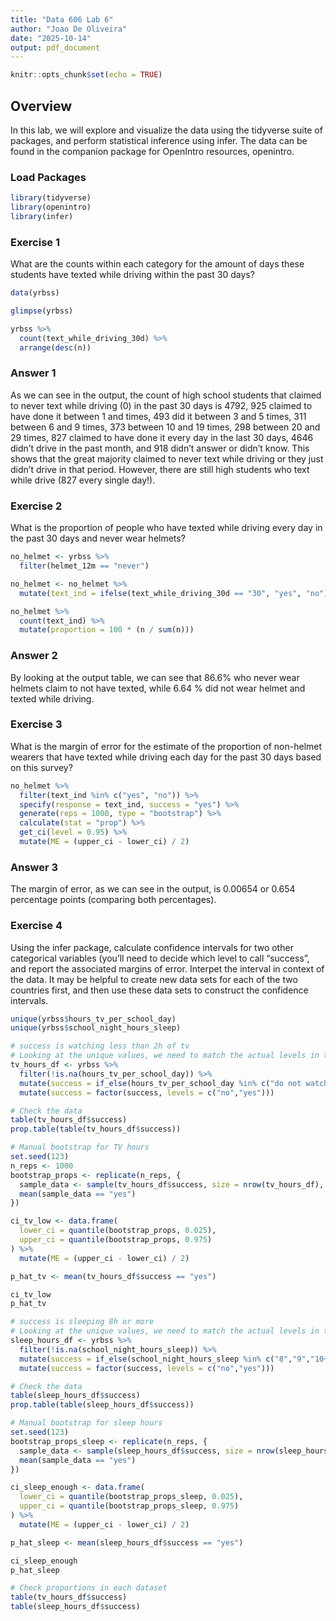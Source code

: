 ```yaml
---
title: "Data 606 Lab 6"
author: "Joao De Oliveira"
date: "2025-10-14"
output: pdf_document
---
```


```r
knitr::opts_chunk$set(echo = TRUE)
```

## Overview
In this lab, we will explore and visualize the data using the tidyverse suite of packages, and perform statistical inference using infer. The data can be found in the companion package for OpenIntro resources, openintro.


### Load Packages

```r
library(tidyverse)
library(openintro)
library(infer)
```


### Exercise 1
What are the counts within each category for the amount of days these students have texted while driving within the past 30 days?


```r
data(yrbss)

glimpse(yrbss)

yrbss %>%
  count(text_while_driving_30d) %>%
  arrange(desc(n))
```

### Answer 1
As we can see in the output, the count of high school students that claimed to never text while driving (0) in the past 30 days is 4792, 925 claimed to have done it between 1 and times, 493 did it between 3 and 5 times, 311 between 6 and 9 times, 373 between 10 and 19 times, 298 between 20 and 29 times, 827 claimed to have done it every day in the last 30 days, 4646 didn't drive in the past month, and 918 didn't answer or didn't know. This shows that the great majority claimed to never text while driving or they just didn't drive in that period. However, there are still high students who text while drive (827 every single day!).


### Exercise 2
What is the proportion of people who have texted while driving every day in the past 30 days and never wear helmets?

```r
no_helmet <- yrbss %>%
  filter(helmet_12m == "never")

no_helmet <- no_helmet %>%
  mutate(text_ind = ifelse(text_while_driving_30d == "30", "yes", "no"))

no_helmet %>%
  count(text_ind) %>%
  mutate(proportion = 100 * (n / sum(n)))
```

### Answer 2
By looking at the output table, we can see that 86.6% who never wear helmets claim to not have texted, while 6.64 % did not wear helmet and texted while driving.


### Exercise 3
What is the margin of error for the estimate of the proportion of non-helmet wearers that have texted while driving each day for the past 30 days based on this survey?

```r
no_helmet %>%
  filter(text_ind %in% c("yes", "no")) %>%
  specify(response = text_ind, success = "yes") %>%
  generate(reps = 1000, type = "bootstrap") %>%
  calculate(stat = "prop") %>%
  get_ci(level = 0.95) %>%
  mutate(ME = (upper_ci - lower_ci) / 2)
```

### Answer 3
The margin of error, as we can see in the output, is 0.00654 or 0.654 percentage points (comparing both percentages).


### Exercise 4
Using the infer package, calculate confidence intervals for two other categorical variables (you’ll need to decide which level to call “success”, and report the associated margins of error. Interpet the interval in context of the data. It may be helpful to create new data sets for each of the two countries first, and then use these data sets to construct the confidence intervals.

```r
unique(yrbss$hours_tv_per_school_day)
unique(yrbss$school_night_hours_sleep)

# success is watching less than 2h of tv
# Looking at the unique values, we need to match the actual levels in the data
tv_hours_df <- yrbss %>%
  filter(!is.na(hours_tv_per_school_day)) %>%
  mutate(success = if_else(hours_tv_per_school_day %in% c("do not watch","<1","1","2"), "yes", "no")) %>%
  mutate(success = factor(success, levels = c("no","yes")))

# Check the data
table(tv_hours_df$success)
prop.table(table(tv_hours_df$success))

# Manual bootstrap for TV hours
set.seed(123)
n_reps <- 1000
bootstrap_props <- replicate(n_reps, {
  sample_data <- sample(tv_hours_df$success, size = nrow(tv_hours_df), replace = TRUE)
  mean(sample_data == "yes")
})

ci_tv_low <- data.frame(
  lower_ci = quantile(bootstrap_props, 0.025),
  upper_ci = quantile(bootstrap_props, 0.975)
) %>%
  mutate(ME = (upper_ci - lower_ci) / 2)

p_hat_tv <- mean(tv_hours_df$success == "yes")

ci_tv_low
p_hat_tv

# success is sleeping 8h or more
# Looking at the unique values, we need to match the actual levels in the data
sleep_hours_df <- yrbss %>%
  filter(!is.na(school_night_hours_sleep)) %>%
  mutate(success = if_else(school_night_hours_sleep %in% c("8","9","10+"), "yes", "no")) %>%
  mutate(success = factor(success, levels = c("no","yes")))

# Check the data
table(sleep_hours_df$success)
prop.table(table(sleep_hours_df$success))

# Manual bootstrap for sleep hours
set.seed(123)
bootstrap_props_sleep <- replicate(n_reps, {
  sample_data <- sample(sleep_hours_df$success, size = nrow(sleep_hours_df), replace = TRUE)
  mean(sample_data == "yes")
})

ci_sleep_enough <- data.frame(
  lower_ci = quantile(bootstrap_props_sleep, 0.025),
  upper_ci = quantile(bootstrap_props_sleep, 0.975)
) %>%
  mutate(ME = (upper_ci - lower_ci) / 2)

p_hat_sleep <- mean(sleep_hours_df$success == "yes")

ci_sleep_enough
p_hat_sleep

# Check proportions in each dataset
table(tv_hours_df$success)
table(sleep_hours_df$success)

```